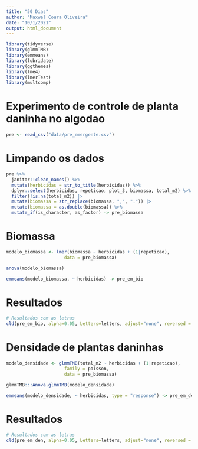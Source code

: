 ```yaml
---
title: "50 Dias"
author: "Maxwel Coura Oliveira"
date: "10/1/2021"
output: html_document
---
```

 

```r
library(tidyverse)
library(glmmTMB)
library(emmeans)
library(lubridate)
library(ggthemes)
library(lme4)
library(lmerTest)
library(multcomp)
```


# Experimento de controle de planta daninha no algodao

```r
pre <- read_csv("data/pre_emergente.csv")
```

# Limpando os dados

```r
pre %>% 
  janitor::clean_names() %>% 
  mutate(herbicidas = str_to_title(herbicidas)) %>% 
  dplyr::select(herbicidas, repeticao, plot_3, biomassa, total_m2) %>% 
  filter(!is.na(total_m2)) |> 
  mutate(biomassa = str_replace(biomassa, ",", ".")) |> 
  mutate(biomassa = as.double(biomassa)) %>% 
  mutate_if(is_character, as_factor) -> pre_biomassa
```

# Biomassa

```r
modelo_biomassa <- lmer(biomassa ~ herbicidas + (1|repeticao),
                      data = pre_biomassa)
```


```r
anova(modelo_biomassa)
```



```r
emmeans(modelo_biomassa, ~ herbicidas) -> pre_em_bio
```

# Resultados

```r
# Resultados com as letras
cld(pre_em_bio, alpha=0.05, Letters=letters, adjust="none", reversed = TRUE)
```


# Densidade de plantas daninhas

```r
modelo_densidade <- glmmTMB(total_m2 ~ herbicidas + (1|repeticao),
                      family = poisson,
                      data = pre_biomassa)
```


```r
glmmTMB:::Anova.glmmTMB(modelo_densidade)
```



```r
emmeans(modelo_densidade, ~ herbicidas, type = "response") -> pre_em_den
```

# Resultados

```r
# Resultados com as letras
cld(pre_em_den, alpha=0.05, Letters=letters, adjust="none", reversed = TRUE)
```
